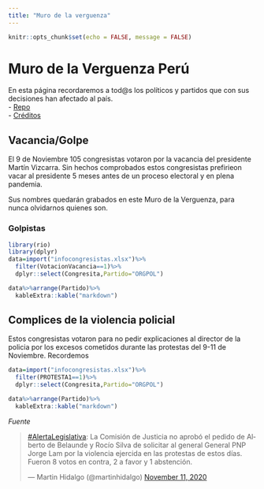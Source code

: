 ```yaml
---
title: "Muro de la verguenza"
---
```


```r
knitr::opts_chunk$set(echo = FALSE, message = FALSE)
```

# Muro de la Verguenza Perú

En esta página recordaremos a tod@s los políticos y partidos que con sus decisiones han afectado al país.  
 - [Repo](https://github.com/DecideBienpe/muro-verguenza-peru)  
 - [Créditos](https://github.com/DecideBienpe/muro-verguenza-peru)

## Vacancia/Golpe

El 9 de Noviembre 105 congresistas votaron por la vacancia del presidente Martín Vizcarra. Sin hechos comprobados estos congresistas prefirieon vacar al presidente 5 meses antes de un proceso electoral y en plena pandemia. 

Sus nombres quedarán grabados en este Muro de la Verguenza, para nunca olvidarnos quienes son.


### Golpistas

```r
library(rio)
library(dplyr)
data=import("infocongresistas.xlsx")%>%
  filter(VotacionVacancia==1)%>%
  dplyr::select(Congresita,Partido="ORGPOL")

data%>%arrange(Partido)%>%
  kableExtra::kable("markdown")
```

## Complices de la violencia policial

Estos congresistas votaron para no pedir explicaciones al director de la policia por los excesos cometidos durante las protestas del 9-11 de Noviembre. Recordemos



```r
data=import("infocongresistas.xlsx")%>%
  filter(PROTESTA1==1)%>%
  dplyr::select(Congresita,Partido="ORGPOL")

data%>%arrange(Partido)%>%
  kableExtra::kable("markdown")
```

*Fuente*

<blockquote class="twitter-tweet"><p lang="es" dir="ltr"><a href="https://twitter.com/hashtag/AlertaLegislativa?src=hash&amp;ref_src=twsrc%5Etfw">#AlertaLegislativa</a>: La Comisión de Justicia no aprobó el pedido de Alberto de Belaunde y Rocío Silva de solicitar al general General PNP Jorge Lam por la violencia ejercida en las protestas de estos días. Fueron 8 votos en contra, 2 a favor y 1 abstención.</p>&mdash; Martin Hidalgo (@martinhidalgo) <a href="https://twitter.com/martinhidalgo/status/1326584942369902593?ref_src=twsrc%5Etfw">November 11, 2020</a></blockquote> <script async src="https://platform.twitter.com/widgets.js" charset="utf-8"></script>
